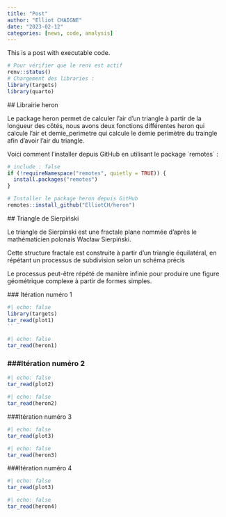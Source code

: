```yaml
---
title: "Post"
author: "Elliot CHAIGNE"
date: "2023-02-12"
categories: [news, code, analysis]
---
```


This is a post with executable code.

```r
# Pour vérifier que le renv est actif 
renv::status()
# Chargement des libraries :
library(targets)
library(quarto)
```

\## Librairie heron

Le package heron permet de calculer l'air d'un triangle à partir de la longueur des côtés, nous avons deux fonctions différentes heron qui calcule l'air et demie_perimetre qui calcule le demie perimètre du traingle afin d'avoir l'air du triangle.

Voici comment l'installer depuis GitHub en utilisant le package \`remotes\` :

```r
# include : false 
if (!requireNamespace("remotes", quietly = TRUE)) {
  install.packages("remotes")
}

# Installer le package heron depuis GitHub
remotes::install_github("ElliotCH/heron")
```

\## Triangle de Sierpiński

Le triangle de Sierpinski est une fractale plane nommée d'après le mathématicien polonais Wacław Sierpiński.

Cette structure fractale est construite à partir d'un triangle équilatéral, en répétant un processus de subdivision selon un schéma précis

Le processus peut-être répété de manière infinie pour produire une figure géométrique complexe à partir de formes simples.

\### Itération numéro 1

```r
#| echo: false
library(targets)
tar_read(plot1)
``
```

```r
#| echo: false
tar_read(heron1)
```

### ###Itération numéro 2

```r
#| echo: false
tar_read(plot2)
```

```r
#| echo: false
tar_read(heron2)
```

###Itération numéro 3

```r
#| echo: false
tar_read(plot3)
```

```r
#| echo: false
tar_read(heron3)
```

###Itération numéro 4

```r
#| echo: false
tar_read(plot3)
```

```r
#| echo: false
tar_read(heron4)
```
